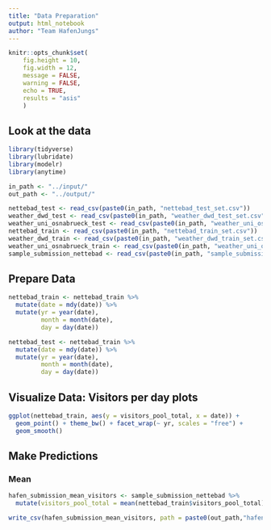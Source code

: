 ```yaml
---
title: "Data Preparation"
output: html_notebook
author: "Team HafenJungs"
---
```


```r
knitr::opts_chunk$set(
	fig.height = 10,
	fig.width = 12,
	message = FALSE,
	warning = FALSE,
	echo = TRUE,
	results = "asis"
	)
```


## Look at the data

```r
library(tidyverse)
library(lubridate)
library(modelr)
library(anytime)

in_path <- "../input/"
out_path <- "../output/"

nettebad_test <- read_csv(paste0(in_path, "nettebad_test_set.csv"))
weather_dwd_test <- read_csv(paste0(in_path, "weather_dwd_test_set.csv"))
weather_uni_osnabrueck_test <- read_csv(paste0(in_path, "weather_uni_osnabrueck_test_set.csv"))
nettebad_train <- read_csv(paste0(in_path, "nettebad_train_set.csv"))
weather_dwd_train <- read_csv(paste0(in_path, "weather_dwd_train_set.csv"))
weather_uni_osnabrueck_train <- read_csv(paste0(in_path, "weather_uni_osnabrueck_train_set.csv"))
sample_submission_nettebad <- read_csv(paste0(in_path, "sample_submission_nettebad.csv"))

```

## Prepare Data

```r
nettebad_train <- nettebad_train %>%
  mutate(date = mdy(date)) %>%
  mutate(yr = year(date),
         month = month(date),
         day = day(date))

nettebad_test <- nettebad_train %>%
  mutate(date = mdy(date)) %>%
  mutate(yr = year(date),
         month = month(date),
         day = day(date))
```



## Visualize Data: Visitors per day plots

```r
ggplot(nettebad_train, aes(y = visitors_pool_total, x = date)) +
  geom_point() + theme_bw() + facet_wrap(~ yr, scales = "free") +
  geom_smooth()
```

## Make Predictions


### Mean

```r

hafen_submission_mean_visitors <- sample_submission_nettebad %>%
  mutate(visitors_pool_total = mean(nettebad_train$visitors_pool_total))
```

```r
write_csv(hafen_submission_mean_visitors, path = paste0(out_path,"hafen_submission_mean_visitors","csv"))
```

